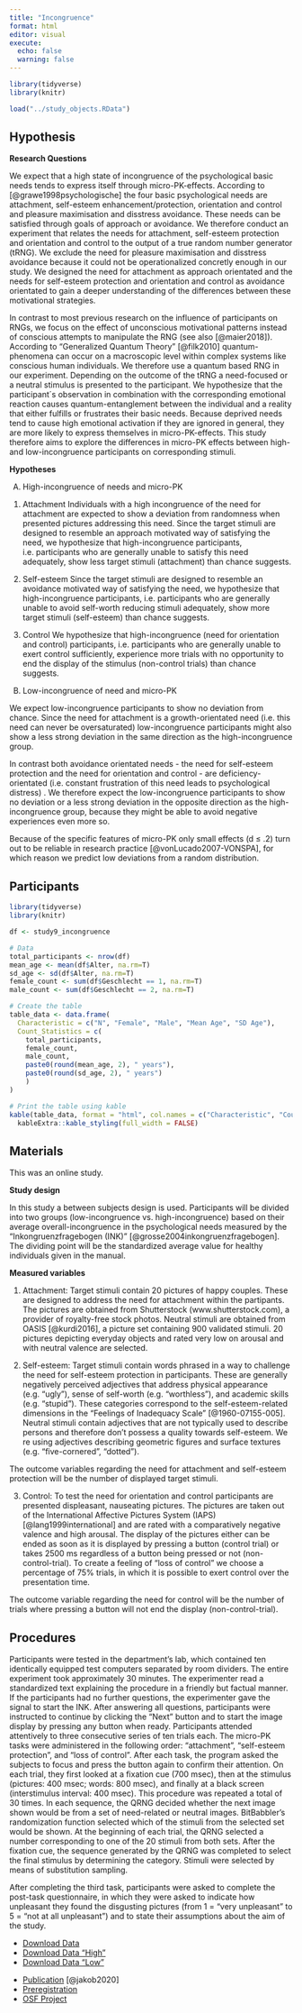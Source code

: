 ```yaml
---
title: "Incongruence"
format: html
editor: visual
execute: 
  echo: false
  warning: false
---
```


```r
library(tidyverse)
library(knitr)

load("../study_objects.RData")
```

## Hypothesis

**Research Questions**

We expect that a high state of incongruence of the psychological basic needs tends to express itself through micro-PK-effects. According to [@grawe1998psychologische] the four basic psychological needs are attachment, self-esteem enhancement/protection, orientation and control and pleasure maximisation and disstress avoidance. These needs can be satisfied through goals of approach or avoidance. We therefore conduct an experiment that relates the needs for attachment, self-esteem protection and orientation and control to the output of a true random number generator (tRNG). We exclude the need for pleasure maximisation and disstress avoidance because it could not be operationalized concretly enough in our study. We designed the need for attachment as approach orientated and the needs for self-esteem protection and orientation and control as avoidance orientated to gain a deeper understanding of the differences between these motivational strategies.

In contrast to most previous research on the influence of participants on RNGs, we focus on the effect of unconscious motivational patterns instead of conscious attempts to manipulate the RNG (see also [@maier2018]). According to "Generalized Quantum Theory" [@filk2010] quantum-phenomena can occur on a macroscopic level within complex systems like conscious human individuals. We therefore use a quantum based RNG in our experiment. Depending on the outcome of the tRNG a need-focused or a neutral stimulus is presented to the participant. We hypothesize that the participant´s observation in combination with the corresponding emotional reaction causes quantum-entanglement between the individual and a reality that either fulfills or frustrates their basic needs. Because deprived needs tend to cause high emotional activation if they are ignored in general, they are more likely to express themselves in micro-PK-effects. This study therefore aims to explore the differences in micro-PK effects between high- and low-incongruence participants on corresponding stimuli.

**Hypotheses**

A)  High-incongruence of needs and micro-PK

<!-- -->

1)  Attachment Individuals with a high incongruence of the need for attachment are expected to show a deviation from randomness when presented pictures addressing this need. Since the target stimuli are designed to resemble an approach motivated way of satisfying the need, we hypothesize that high-incongruence participants, i.e. participants who are generally unable to satisfy this need adequately, show less target stimuli (attachment) than chance suggests.

2)  Self-esteem Since the target stimuli are designed to resemble an avoidance motivated way of satisfying the need, we hypothesize that high-incongruence participants, i.e. participants who are generally unable to avoid self-worth reducing stimuli adequately, show more target stimuli (self-esteem) than chance suggests.

3)  Control We hypothesize that high-incongruence (need for orientation and control) participants, i.e. participants who are generally unable to exert control sufficiently, experience more trials with no opportunity to end the display of the stimulus (non-control trials) than chance suggests.

<!-- -->

B)  Low-incongruence of need and micro-PK

We expect low-incongruence participants to show no deviation from chance. Since the need for attachment is a growth-orientated need (i.e. this need can never be oversaturated) low-incongruence participants might also show a less strong deviation in the same direction as the high-incongruence group.

In contrast both avoidance orientated needs - the need for self-esteem protection and the need for orientation and control - are deficiency-orientated (i.e. constant frustration of this need leads to psychological distress) . We therefore expect the low-incongruence participants to show no deviation or a less strong deviation in the opposite direction as the high-incongruence group, because they might be able to avoid negative experiences even more so.

Because of the specific features of micro-PK only small effects (d ≤ .2) turn out to be reliable in research practice [@vonLucado2007-VONSPA], for which reason we predict low deviations from a random distribution.

## Participants

```r
library(tidyverse)
library(knitr)

df <- study9_incongruence

# Data
total_participants <- nrow(df)
mean_age <- mean(df$Alter, na.rm=T)
sd_age <- sd(df$Alter, na.rm=T)
female_count <- sum(df$Geschlecht == 1, na.rm=T)
male_count <- sum(df$Geschlecht == 2, na.rm=T)

# Create the table
table_data <- data.frame(
  Characteristic = c("N", "Female", "Male", "Mean Age", "SD Age"),
  Count_Statistics = c(
    total_participants,
    female_count,
    male_count,
    paste0(round(mean_age, 2), " years"),
    paste0(round(sd_age, 2), " years")
    )
)

# Print the table using kable
kable(table_data, format = "html", col.names = c("Characteristic", "Count/Statistic")) %>%
  kableExtra::kable_styling(full_width = FALSE)

```

## Materials

This was an online study.

**Study design**

In this study a between subjects design is used. Participants will be divided into two groups (low-incongruence vs. high-incongruence) based on their average overall-incongruence in the psychological needs measured by the “Inkongruenzfragebogen (INK)” [@grosse2004inkongruenzfragebogen]. The dividing point will be the standardized average value for healthy individuals given in the manual.

**Measured variables**

1)  Attachment: Target stimuli contain 20 pictures of happy couples. These are designed to address the need for attachment within the partipants. The pictures are obtained from Shutterstock (www.shutterstock.com), a provider of royalty-free stock photos. Neutral stimuli are obtained from OASIS [@kurdi2016], a picture set containing 900 validated stimuli. 20 pictures depicting everyday objects and rated very low on arousal and with neutral valence are selected.

2)  Self-esteem: Target stimuli contain words phrased in a way to challenge the need for self-esteem protection in participants. These are generally negatively perceived adjectives that address physical appearance (e.g. "ugly"), sense of self-worth (e.g. "worthless"), and academic skills (e.g. "stupid"). These categories correspond to the self-esteem-related dimensions in the "Feelings of Inadequacy Scale" [@1960-07155-005]. Neutral stimuli contain adjectives that are not typically used to describe persons and therefore don't possess a quality towards self-esteem. We re using adjectives describing geometric figures and surface textures (e.g. "five-cornered", "dotted").

The outcome variables regarding the need for attachment and self-esteem protection will be the number of displayed target stimuli.

3)  Control: To test the need for orientation and control participants are presented displeasant, nauseating pictures. The pictures are taken out of the International Affective Pictures System (IAPS) [@lang1999international] and are rated with a comparatively negative valence and high arousal. The display of the pictures either can be ended as soon as it is displayed by pressing a button (control trial) or takes 2500 ms regardless of a button being pressed or not (non-control-trial). To create a feeling of “loss of control” we choose a percentage of 75% trials, in which it is possible to exert control over the presentation time.

The outcome variable regarding the need for control will be the number of trials where pressing a button will not end the display (non-control-trial).

## Procedures

Participants were tested in the department's lab, which contained ten identically equipped test computers separated by room dividers. The entire experiment took approximately 30 minutes. The experimenter read a standardized text explaining the procedure in a friendly but factual manner. If the participants had no further questions, the experimenter gave the signal to start the INK. After answering all questions, participants were instructed to continue by clicking the "Next" button and to start the image display by pressing any button when ready. Participants attended attentively to three consecutive series of ten trials each. The micro-PK tasks were administered in the following order: "attachment", "self-esteem protection", and "loss of control". After each task, the program asked the subjects to focus and press the button again to confirm their attention. On each trial, they first looked at a fixation cue (700 msec), then at the stimulus (pictures: 400 msec; words: 800 msec), and finally at a black screen (interstimulus interval: 400 msec). This procedure was repeated a total of 30 times. In each sequence, the QRNG decided whether the next image shown would be from a set of need-related or neutral images. BitBabbler's randomization function selected which of the stimuli from the selected set would be shown. At the beginning of each trial, the QRNG selected a number corresponding to one of the 20 stimuli from both sets. After the fixation cue, the sequence generated by the QRNG was completed to select the final stimulus by determining the category. Stimuli were selected by means of substitution sampling.

After completing the third task, participants were asked to complete the post-task questionnaire, in which they were asked to indicate how unpleasant they found the disgusting pictures (from 1 = "very unpleasant" to 5 = "not at all unpleasant") and to state their assumptions about the aim of the study.

::: {.callout-tip title="Data" collapse="true"}
-   [Download Data](../data/incongruence.csv)
-   [Download Data "High"](../data/incongruence_high.csv)
-   [Download Data "Low"](../data/incongruence_low.csv)
:::

::: {.callout-note title="Resources" collapse="true"}
-   [Publication](https://www.parapsychologypress.org/jparticle/jp-84-2-227-253) [@jakob2020]
-   [Preregistration](https://osf.io/xm4wf)
-   [OSF Project](https://osf.io/gnryu/)
:::
